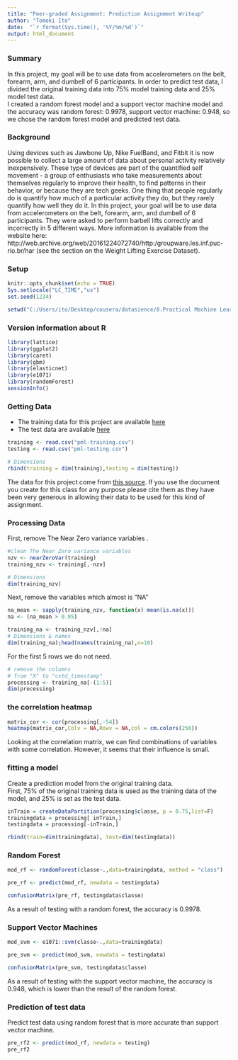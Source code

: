 ---
title: "Peer-graded Assignment: Prediction Assignment Writeup"
author: "Tomoki Ito"
date:  "`r format(Sys.time(), '%Y/%m/%d')`"
output: html_document
---

### Summary  
 In this project, my goal will be to use data from accelerometers on the belt, forearm, arm, and dumbell of 6 participants.
 In order to predict test data, I divided the original training data into 75% model training data and 25% model test data.  
 I created a random forest model and a support vector machine model and the accuracy was random forest: 0.9978, support vector machine: 0.948, so we chose the random forest model and predicted test data. 

### Background 
 Using devices such as Jawbone Up, Nike FuelBand, and Fitbit it is now possible to collect a large amount of data about personal activity relatively inexpensively. These type of devices are part of the quantified self movement - a group of enthusiasts who take measurements about themselves regularly to improve their health, to find patterns in their behavior, or because they are tech geeks. One thing that people regularly do is quantify how much of a particular activity they do, but they rarely quantify how well they do it. In this project, your goal will be to use data from accelerometers on the belt, forearm, arm, and dumbell of 6 participants. They were asked to perform barbell lifts correctly and incorrectly in 5 different ways. More information is available from the website here: http://web.archive.org/web/20161224072740/http:/groupware.les.inf.puc-rio.br/har (see the section on the Weight Lifting Exercise Dataset).

### Setup
 
```{r setup, include=TRUE}
knitr::opts_chunk$set(echo = TRUE)
Sys.setlocale("LC_TIME","us")
set.seed(1234)
```

```{r , echo=FALSE}
setwd("C:/Users/ito/Desktop/cousera/datasience/8.Practical Machine Learning/pa")
```

### Version information about R
 
```{r lib, message=FALSE, warning=FALSE}
library(lattice)
library(ggplot2)
library(caret)
library(gbm)
library(elasticnet)
library(e1071)
library(randomForest)
sessionInfo()
```


### Getting Data
 * The training data for this project are available [here](https://d396qusza40orc.cloudfront.net/predmachlearn/pml-training.csv)
 * The test data are available [here](https://d396qusza40orc.cloudfront.net/predmachlearn/pml-testing.csv)  
```{r gettingdata,cache=TRUE}
training <- read.csv("pml-training.csv")
testing <- read.csv("pml-testing.csv")

# Dimensions
rbind(training = dim(training),testing = dim(testing))
```
The data for this project come from [this source](http://web.archive.org/web/20161224072740/http:/groupware.les.inf.puc-rio.br/har). If you use the document you create for this class for any purpose please cite them as they have been very generous in allowing their data to be used for this kind of assignment.

### Processing Data
 First, remove The Near Zero variance variables . 
```{r processingdata,cache=TRUE}

#clean The Near Zero variance variables
nzv <- nearZeroVar(training)
training_nzv <- training[,-nzv]

# Dimensions
dim(training_nzv)
```
Next, remove the variables which almost is "NA"
```{r, cache=TRUE}
na_mean <- sapply(training_nzv, function(x) mean(is.na(x)))
na <- (na_mean > 0.95)

training_na <- training_nzv[,!na]
# Dimensions & names
dim(training_na);head(names(training_na),n=10)
```
 For the first 5 rows we do not need.
```{r, cache=TRUE}
# remove the columns 
# from "X" to "cvtd_timestamp" 
processing <- training_na[-(1:5)]
dim(processing)
```
### the correlation heatmap 
```{r, cache=TRUE}
matrix_cor <- cor(processing[,-54])
heatmap(matrix_cor,Colv = NA,Rowv = NA,col = cm.colors(256))
```
  
Looking at the correlation matrix, we can find combinations of variables with some correlation. However, it seems that their influence is small.

### fitting a model
Create a prediction model from the original training data.  
First, 75% of the original training data is used as the training data of the model, and 25% is set as the test data.
```{r, cache=TRUE}
inTrain = createDataPartition(processing$classe, p = 0.75,list=F)
trainingdata = processing[ inTrain,]
testingdata = processing[-inTrain,]

rbind(train=dim(trainingdata), test=dim(testingdata))
```


### Random Forest
```{r, cache=TRUE}
mod_rf <- randomForest(classe~.,data=trainingdata, method = "class")

pre_rf <- predict(mod_rf, newdata = testingdata)

confusionMatrix(pre_rf, testingdata$classe)
```
As a result of testing with a random forest, the accuracy is 0.9978.


### Support Vector Machines
```{r, cache=TRUE}

mod_svm <- e1071::svm(classe~.,data=trainingdata)

pre_svm <- predict(mod_svm, newdata = testingdata)

confusionMatrix(pre_svm, testingdata$classe)
```

As a result of testing with the support vector machine, the accuracy is 0.948, which is lower than the result of the random forest.


### Prediction of test data
Predict test data using random forest that is more accurate than support vector machine.
```{r, cache=TRUE}
pre_rf2 <- predict(mod_rf, newdata = testing)
pre_rf2
```
